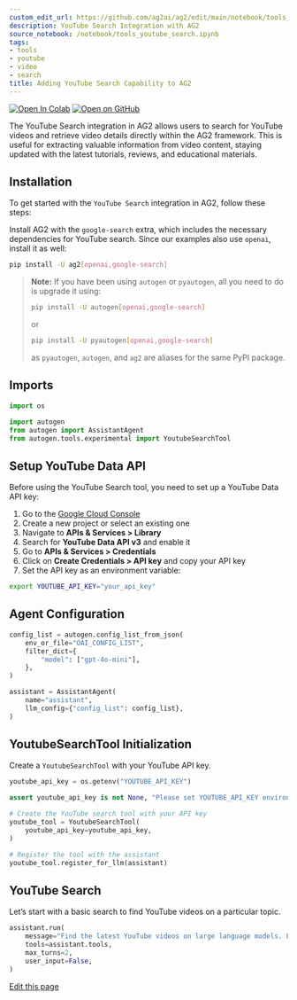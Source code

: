 ```yaml
---
custom_edit_url: https://github.com/ag2ai/ag2/edit/main/notebook/tools_youtube_search.ipynb
description: YouTube Search Integration with AG2
source_notebook: /notebook/tools_youtube_search.ipynb
tags:
- tools
- youtube
- video
- search
title: Adding YouTube Search Capability to AG2
---
```


<a href="https://colab.research.google.com/github/ag2ai/ag2/blob/main/notebook/tools_youtube_search.ipynb" class="colab-badge" target="_blank"><img noZoom src="https://colab.research.google.com/assets/colab-badge.svg" alt="Open In Colab" /></a>
<a href="https://github.com/ag2ai/ag2/blob/main/notebook/tools_youtube_search.ipynb" class="github-badge" target="_blank"><img noZoom src="https://img.shields.io/badge/Open%20on%20GitHub-grey?logo=github" alt="Open on GitHub" /></a>




The YouTube Search integration in AG2 allows users to search for YouTube
videos and retrieve video details directly within the AG2 framework.
This is useful for extracting valuable information from video content,
staying updated with the latest tutorials, reviews, and educational
materials.

## Installation

To get started with the `YouTube Search` integration in AG2, follow
these steps:

Install AG2 with the `google-search` extra, which includes the necessary
dependencies for YouTube search. Since our examples also use `openai`,
install it as well:

```bash
pip install -U ag2[openai,google-search]
```

> **Note:** If you have been using `autogen` or `pyautogen`, all you
> need to do is upgrade it using:
>
> ```bash
> pip install -U autogen[openai,google-search]
> ```
>
> or
>
> ```bash
> pip install -U pyautogen[openai,google-search]
> ```
>
> as `pyautogen`, `autogen`, and `ag2` are aliases for the same PyPI
> package.

## Imports

```python
import os

import autogen
from autogen import AssistantAgent
from autogen.tools.experimental import YoutubeSearchTool
```

## Setup YouTube Data API

Before using the YouTube Search tool, you need to set up a YouTube Data
API key:

1.  Go to the [Google Cloud Console](https://console.cloud.google.com/)
2.  Create a new project or select an existing one
3.  Navigate to **APIs & Services \> Library**
4.  Search for **YouTube Data API v3** and enable it
5.  Go to **APIs & Services \> Credentials**
6.  Click on **Create Credentials \> API key** and copy your API key
7.  Set the API key as an environment variable:

```bash
export YOUTUBE_API_KEY="your_api_key"
```

## Agent Configuration

```python
config_list = autogen.config_list_from_json(
    env_or_file="OAI_CONFIG_LIST",
    filter_dict={
        "model": ["gpt-4o-mini"],
    },
)

assistant = AssistantAgent(
    name="assistant",
    llm_config={"config_list": config_list},
)
```

## YoutubeSearchTool Initialization

Create a `YoutubeSearchTool` with your YouTube API key.

```python
youtube_api_key = os.getenv("YOUTUBE_API_KEY")

assert youtube_api_key is not None, "Please set YOUTUBE_API_KEY environment variable"

# Create the YouTube search tool with your API key
youtube_tool = YoutubeSearchTool(
    youtube_api_key=youtube_api_key,
)

# Register the tool with the assistant
youtube_tool.register_for_llm(assistant)
```

## YouTube Search

Let’s start with a basic search to find YouTube videos on a particular
topic.

```python
assistant.run(
    message="Find the latest YouTube videos on large language models. List the titles and provide brief summaries.",
    tools=assistant.tools,
    max_turns=2,
    user_input=False,
)
```

<div className="edit-url-container">
    <a className="edit-url" href="https://github.com/ag2ai/ag2/edit/main/notebook/tools_youtube_search.ipynb" target='_blank'><Icon icon="pen" iconType="solid" size="13px"/> Edit this page</a>
</div>
